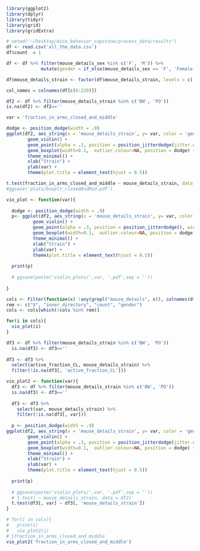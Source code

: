 
```r
library(ggplot2)
library(dplyr)
library(tidyr)
library(grid)
library(gridExtra)
```

```r
# setwd("~/Desktop/mice_behavior_capstone/process_data/results")
df <- read.csv('all_the_data.csv')
df$count  = 1 

df <- df %>% filter(mouse_details_sex %in% c('F', 'M')) %>%
             mutate(gender = if_else(mouse_details_sex == 'F', 'Female', 'Male'))

df$mouse_details_strain <- factor(df$mouse_details_strain, levels = c('BW', 'PO', 'BWPOF1', 'BWPOF2'))
```

```r
col_names = colnames(df[c(6:220)])
```


```r
df2 <- df %>% filter(mouse_details_strain %in% c('BW', 'PO'))
is.na(df2) <- df2==''

var = 'fraction_in_arms_closed_and_middle'

dodge <- position_dodge(width = .9)
ggplot(df2, aes_string(x = 'mouse_details_strain', y= var, color = 'gender')) + 
        geom_violin() + 
        geom_point(alpha = .3, position = position_jitterdodge(jitter.width = 0.1, dodge.width = 0.9), width  = .1 ) +
        geom_boxplot(width=0.1,  outlier.colour=NA, position = dodge) +
        theme_minimal() + 
        xlab("Strain") + 
        ylab(var) +
        theme(plot.title = element_text(hjust = 0.5))

t.test(fraction_in_arms_closed_and_middle ~ mouse_details_strain, data = df2)
#ggsave('plots/boxplt_closedAndMid.pdf')
```





```r
vio_plot <- function(var){
  
  dodge <- position_dodge(width = .9)
  p<- ggplot(df2, aes_string(x = 'mouse_details_strain', y= var, color = 'gender')) + 
          geom_violin() + 
          geom_point(alpha = .3, position = position_jitterdodge(), width  = .1 ) +
          geom_boxplot(width=0.1,  outlier.colour=NA, position = dodge) +
          theme_minimal() + 
          xlab("Strain") + 
          ylab(var) +
          theme(plot.title = element_text(hjust = 0.5))
  
  print(p)
  
  # ggsave(paste('violin_plots/',var, '.pdf',sep = ''))
  
}
```


```r
cols <- Filter(function(x) !any(grepl("mouse_details", x)), colnames(df))               
rem <- c("X", "inner_directory", "count", "gender")
cols <- cols[which(!cols %in% rem)]
```

```r
for(i in cols){
  vio_plot(i)
}
```

```r
df3 <- df %>% filter(mouse_details_strain %in% c('BW', 'PO'))
  is.na(df3) <- df3==''
  
df3 <- df3 %>%
  select(active_fraction_CL, mouse_details_strain) %>%
  filter(!is.na(df3[, 'active_fraction_CL']))

```


```r
vio_plot2 <- function(var){
  df3 <- df %>% filter(mouse_details_strain %in% c('BW', 'PO'))
  is.na(df3) <- df3==''
  
  df3 <- df3 %>%
    select(var, mouse_details_strain) %>%
    filter(!is.na(df3[, var]))
  
  p <- position_dodge(width = .9)
ggplot(df2, aes_string(x = 'mouse_details_strain', y= var, color = 'gender')) + 
        geom_violin() + 
        geom_point(alpha = .3, position = position_jitterdodge(jitter.width = 0.1, dodge.width = 0.9), width  = .1 ) +
        geom_boxplot(width=0.1,  outlier.colour=NA, position = dodge) +
        theme_minimal() + 
        xlab("Strain") + 
        ylab(var) +
        theme(plot.title = element_text(hjust = 0.5))
  
  print(p)
  
  # ggsave(paste('violin_plots/',var, '.pdf',sep = ''))
  # t.test( ~ mouse_details_strain, data = df2)
  t.test(df3[, var] ~ df3[, 'mouse_details_strain'])
}
```

```r
# for(i in cols){
#   print(i)
#   vio_plot2(i)
# }fraction_in_arms_closed_and_middle
vio_plot2('fraction_in_arms_closed_and_middle')
```

